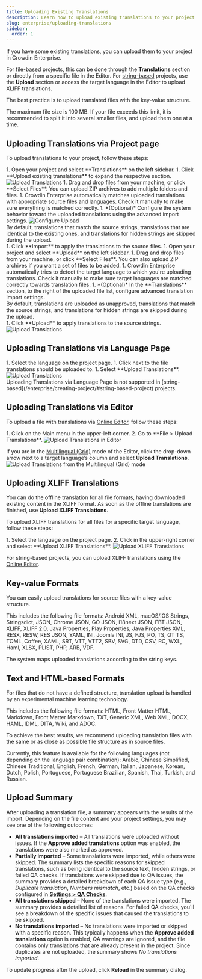 ```yaml
---
title: Uploading Existing Translations
description: Learn how to upload existing translations to your project
slug: enterprise/uploading-translations
sidebar:
  order: 1
---
```



If you have some existing translations, you can upload them to your project in Crowdin Enterprise.

For [file-based](/enterprise/creating-project/#file-based-project) projects, this can be done through the **Translations** section or directly from a specific file in the Editor. For [string-based](/enterprise/creating-project/#string-based-project) projects, use the **Upload** section or access the target language in the Editor to upload XLIFF translations.

The best practice is to upload translated files with the key-value structure.

<Aside type="caution" title="Limitations">
  The maximum file size is 100 MB. If your file exceeds this limit, it is recommended to split it into several smaller files, and upload them one at a time.
</Aside>

## Uploading Translations via Project page

To upload translations to your project, follow these steps:

<Tabs syncKey="projectType">
  <TabItem label="File-based project">
    <Steps>
      1. Open your project and select **Translations** on the left sidebar.
      1. Click **Upload existing translations** to expand the respective section. <Image src={uploadTranslations} alt="Upload Translations" />
      1. Drag and drop files from your machine, or click **Select Files**. You can upload ZIP archives to add multiple folders and files.
      1. Crowdin Enterprise automatically matches uploaded translations with appropriate source files and languages. Check it manually to make sure everything is matched correctly.
      1. *(Optional)* Configure the system behavior toward the uploaded translations using the advanced import settings. <Image src={uploadTranslationsConfigure} alt="Configure Upload" />
          <Aside>
            By default, translations that match the source strings, translations that are identical to the existing ones, and translations for hidden strings are skipped during the upload.
          </Aside>
      1. Click **Import** to apply the translations to the source files.
    </Steps>
  </TabItem>
  <TabItem label="String-based project">
    <Steps>
      1. Open your project and select **Upload** on the left sidebar.
      1. Drag and drop files from your machine, or click **Select Files**. You can also upload ZIP archives if you want a set of files to be added.
      1. Crowdin Enterprise automatically tries to detect the target language to which you're uploading translations. Check it manually to make sure target languages are matched correctly towards translation files.
      1. *(Optional)* In the **Translations** section, to the right of the uploaded file list, configure advanced translation import settings.
          <Aside>
            By default, translations are uploaded as unapproved, translations that match the source strings, and translations for hidden strings are skipped during the upload.
          </Aside>
      1. Click **Upload** to apply translations to the source strings.
    </Steps>
    <Image src={uploadTranslationsSb} alt="Upload Translations" />
  </TabItem>
</Tabs>

## Uploading Translations via Language Page

<Tabs syncKey="projectType">
  <TabItem label="File-based project">
    <Steps>
      1. Select the language on the project page.
      1. Click <Icon name="mdi:dots-vertical" class="inline-icon" /> next to the file translations should be uploaded to.
      1. Select **Upload Translations**. <Image src={uploadTranslationsLanguagePage} alt="Upload Translations" />
    </Steps>
  </TabItem>
  <TabItem label="String-based project">
    <Aside type="caution" title="Limitations">
      Uploading Translations via Language Page is not supported in [string-based](/enterprise/creating-project/#string-based-project) projects.
    </Aside>
  </TabItem>
</Tabs>

## Uploading Translations via Editor

To upload a file with translations via [Online Editor](/enterprise/online-editor/), follow these steps:

<Steps>
  1. Click on the Main menu <Icon name="mdi:menu" class="inline-icon" /> in the upper-left corner.
  2. Go to **File > Upload Translations**. <Image src={uploadTranslationsEditorMenu} alt="Upload Translations in Editor" />
</Steps>

If you are in the [Multilingual (Grid)](/enterprise/online-editor/#multilingual-mode-grid) mode of the Editor, click the drop-down arrow next to a target language’s column and select **Upload Translations**. <Image src={uploadTranslationsEditorGrid} alt="Upload Translations from the Multilingual (Grid) mode" />

## Uploading XLIFF Translations

You can do the offline translation for all file formats, having downloaded existing content in the XLIFF format. As soon as the offline translations are finished, use **Upload XLIFF Translations**.

To upload XLIFF translations for all files for a specific target language, follow these steps:

<Steps>
  1. Select the language on the project page.
  2. Click <Icon name="mdi:dots-vertical" class="inline-icon" /> in the upper-right corner and select **Upload XLIFF Translations**. <Image src={uploadTranslationsXliff} alt="Upload XLIFF Translations" />
</Steps>

For string-based projects, you can upload XLIFF translations using the [Online Editor](#uploading-translations-via-editor).

## Key-value Formats

You can easily upload translations for source files with a key-value structure.

This includes the following file formats: Android XML, macOS/iOS Strings, Stringsdict, JSON, Chrome JSON, GO JSON, i18next JSON, FBT JSON, XLIFF, XLIFF 2.0, Java Properties, Play Properties, Java Properties XML, RESX, RESW, RES JSON, YAML, INI, Joomla INI, JS, FJS, PO, TS, QT TS, TOML, Coffee, XAML, SRT, VTT, VTT2, SBV, SVG, DTD, CSV, RC, WXL, Haml, XLSX, PLIST, PHP, ARB, VDF.

The system maps uploaded translations according to the string keys.

## Text and HTML-based Formats

For files that do not have a defined structure, translation upload is handled by an experimental machine learning technology.

This includes the following file formats: HTML, Front Matter HTML, Markdown, Front Matter Markdown, TXT, Generic XML, Web XML, DOCX, HAML, IDML, DITA, Wiki, and ADOC.

To achieve the best results, we recommend uploading translation files with the same or as close as possible file structure as in source files.

Currently, this feature is available for the following languages (not depending on the language pair combination): Arabic, Chinese Simplified, Chinese Traditional, English, French, German, Italian, Japanese, Korean, Dutch, Polish, Portuguese, Portuguese Brazilian, Spanish, Thai, Turkish, and Russian.

<CardGrid>
  <LinkCard
    title="Translation Alignment (AI)"
    description="Use this AI-powered app to automatically align translations as you upload them. It intelligently matches source and target texts, even in complex files (e.g., DOCX, PDF) where the string order differs."
    href="https://store.crowdin.com/translation-alignment"
    target="_blank"
  />
  <LinkCard
    title="Document Aligner"
    description="Use this app to align your source and translated file and create an editable XLSX Translation Memory for further use in Crowdin."
    href="https://store.crowdin.com/aligner"
    target="_blank"
  />
</CardGrid>

## Upload Summary

After uploading a translation file, a summary appears with the results of the import. Depending on the file content and your project settings, you may see one of the following outcomes:

* **All translations imported** – All translations were uploaded without issues. If the **Approve added translations** option was enabled, the translations were also marked as approved.
* **Partially imported** – Some translations were imported, while others were skipped. The summary lists the specific reasons for skipped translations, such as being identical to the source text, hidden strings, or failed QA checks. If translations were skipped due to QA issues, the summary provides a detailed breakdown of each QA issue type (e.g., *Duplicate translation*, *Numbers mismatch*, etc.) based on the QA checks configured in [**Settings > QA Checks**](/enterprise/project-settings/qa-checks/#qa-check-parameters).
* **All translations skipped** – None of the translations were imported. The summary provides a detailed list of reasons. For failed QA checks, you'll see a breakdown of the specific issues that caused the translations to be skipped.
* **No translations imported** – No translations were imported or skipped with a specific reason. This typically happens when the **Approve added translations** option is enabled, QA warnings are ignored, and the file contains only translations that are already present in the project. Since duplicates are not uploaded, the summary shows *No translations imported*.

To update progress after the upload, click **Reload** in the summary dialog.
